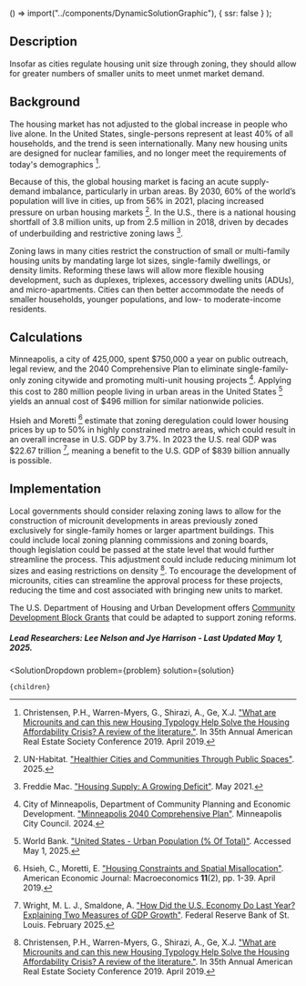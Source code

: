 
  () => import("../components/DynamicSolutionGraphic"),
  { ssr: false }
);


## Description

Insofar as cities regulate housing unit size through zoning, they should allow for greater numbers of smaller units to meet unmet market demand.

## Background
The housing market has not adjusted to the global increase in people who live alone. In the United States, single-persons represent at least 40% of all households, and the trend is seen internationally. Many new housing units are designed for nuclear families, and no longer meet the requirements of today's demographics [^"6"].

Because of this, the global housing market is facing an acute supply-demand imbalance, particularly in urban areas. By 2030, 60% of the world’s population will live in cities, up from 56% in 2021, placing increased pressure on urban housing markets [^"7"]. In the U.S., there is a national housing shortfall of 3.8 million units, up from 2.5 million in 2018, driven by decades of underbuilding and restrictive zoning laws [^"8"].

Zoning laws in many cities restrict the construction of small or multi-family housing units by mandating large lot sizes, single-family dwellings, or density limits. Reforming these laws will allow more flexible housing development, such as duplexes, triplexes, accessory dwelling units (ADUs), and micro-apartments. Cities can then better accommodate the needs of smaller households, younger populations, and low- to moderate-income residents.

## Calculations
Minneapolis, a city of 425,000, spent $750,000 a year on public outreach, legal review, and the 2040 Comprehensive Plan to eliminate single-family-only zoning citywide and promoting multi-unit housing projects [^"9"]. Applying this cost to 280 million people living in urban areas in the United States [^"10"] yields an annual cost of $496 million for similar nationwide policies.

Hsieh and Moretti [^"11"] estimate that zoning deregulation could lower housing prices by up to 50% in highly constrained metro areas, which could result in an overall increase in U.S. GDP by 3.7%. In 2023 the U.S. real GDP was $22.67 trillion [^"12"], meaning a benefit to the U.S. GDP of $839 billion annually is possible.

## Implementation

Local governments should consider relaxing zoning laws to allow for the construction of microunit developments in areas previously zoned exclusively for single-family homes or larger apartment buildings. This could include local zoning planning commissions and zoning boards, though legislation could be passed at the state level that would further streamline the process. This adjustment could include reducing minimum lot sizes and easing restrictions on density [^"6"]. To encourage the development of microunits, cities can streamline the approval process for these projects, reducing the time and cost associated with bringing new units to market.

The U.S. Department of Housing and Urban Development offers [Community Development Block Grants](https://www.hud.gov/hud-partners/community-cdbg) that could be adapted to support zoning reforms.

##### Lead Researchers: Lee Nelson and Jye Harrison - Last Updated May 1, 2025.

[^"1"]:  [https://www.semanticscholar.org/paper/Planning-deregulation-as-solution-to-the-housing-of-Chng-Reades/02ef5edc0b20da8e1d7c84db3a58cd9a45638a02](https://www.semanticscholar.org/paper/Planning-deregulation-as-solution-to-the-housing-of-Chng-Reades/02ef5edc0b20da8e1d7c84db3a58cd9a45638a02).

[^"2"]:  [https://www.semanticscholar.org/paper/Valuing-Naturally-Affordable-Housing%3A-Evidence-from-Denney/80dbd31be114686736e302e06b5c46e64c6a0b02](https://www.semanticscholar.org/paper/Valuing-Naturally-Affordable-Housing%3A-Evidence-from-Denney/80dbd31be114686736e302e06b5c46e64c6a0b02).

[^"3"]:  [https://www.semanticscholar.org/paper/Accessory-Dwelling-Units-And-Housing-Affordability-Smith/c92d9139b611b57114575ecb1e78b2fc215af7b5](https://www.semanticscholar.org/paper/Accessory-Dwelling-Units-And-Housing-Affordability-Smith/c92d9139b611b57114575ecb1e78b2fc215af7b5).

[^"4"]:  [https://www.semanticscholar.org/paper/Accessory-Dwelling-Units-And-Housing-Affordability-Smith/c92d9139b611b57114575ecb1e78b2fc215af7b5](https://www.semanticscholar.org/paper/Accessory-Dwelling-Units-And-Housing-Affordability-Smith/c92d9139b611b57114575ecb1e78b2fc215af7b5).

[^"5"]:  [https://www.semanticscholar.org/paper/Affordable-housing-production-for-low-income-groups-Turk/abcd3d3d6d5985daa0aca629d6895c92d59456c2](https://www.semanticscholar.org/paper/Affordable-housing-production-for-low-income-groups-Turk/abcd3d3d6d5985daa0aca629d6895c92d59456c2).

[^"6"]: Christensen, P.H., Warren-Myers, G., Shirazi, A., Ge, X.J. ["What are Microunits and can this new Housing Typology Help Solve the Housing Affordability Crisis? A review of the literature."](https://opus.cloud1.lib.uts.edu.au/handle/10453/140178). In 35th Annual American Real Estate Society Conference 2019. April 2019.

[^"7"]: UN-Habitat. ["Healthier Cities and Communities Through Public Spaces"](https://unhabitat.org/sites/default/files/2025/01/final_public_space_and_urban_health.pdf). 2025.

[^"8"]: Freddie Mac. ["Housing Supply: A Growing Deficit"](https://www.freddiemac.com/research/insight/20210507-housing-supply). May 2021.

[^"9"]: City of Minneapolis, Department of Community Planning and Economic Development. ["Minneapolis 2040 Comprehensive Plan"](https://www.minneapolismn.gov/news/2024/june/2040-plan/). Minneapolis City Council. 2024.

[^"10"]: World Bank. ["United States - Urban Population (% Of Total)"](https://data.worldbank.org/indicator/SP.URB.TOTL.IN.ZS). Accessed May 1, 2025.

[^"11"]: Hsieh, C., Moretti, E. ["Housing Constraints and Spatial Misallocation"](https://www.nber.org/papers/w21154). American Economic Journal: Macroeconomics **11**(2), pp. 1-39. April 2019.

[^"12"]: Wright, M. L. J., Smaldone, A. ["How Did the U.S. Economy Do Last Year? Explaining Two Measures of GDP Growth"](https://www.stlouisfed.org/on-the-economy/2025/feb/how-did-us-economy-do-last-year-two-measures-gdp-growth). Federal Reserve Bank of St. Louis. February 2025.


  <SolutionDropdown 
    problem={problem} 
    solution={solution}
  >
    {children}
  </SolutionDropdown>